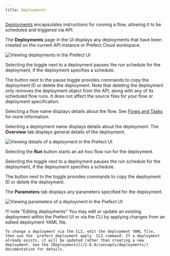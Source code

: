 ```yaml
---
title: Deployments
---
```



[Deployments](/2.6.9/concepts/deployments/) encapsulates instructions for running a flow, allowing it to be scheduled and triggered via API. 

The **Deployments** page in the UI displays any deployments that have been created on the current API instance or Prefect Cloud workspace.

![Viewing deployments in the Prefect UI](/2.6.9/img/ui/orion-deployments.png)

Selecting the toggle next to a deployment pauses the run schedule for the deployment, if the deployment specifies a schedule. 

The button next to the pause toggle provides commands to copy the deployment ID or delete the deployment. Note that deleting the deployment only removes the deployment object from the API, along with any of its scheduled flow runs. It does not affect the source files for your flow or deployment specification.

Selecting a flow name displays details about the flow. See [Flows and Tasks](/2.6.9/ui/flows-and-tasks/) for more information.

Selecting a deployment name displays details about the deployment. The **Overview** tab displays general details of the deployment.

![Viewing details of a deployment in the Prefect UI](/2.6.9/img/ui/orion-deployment-details.png)

Selecting the **Run** button starts an ad-hoc flow run for the deployment.

Selecting the toggle next to a deployment pauses the run schedule for the deployment, if the deployment specifies a schedule. 

The button next to the toggle provides commands to copy the deployment ID or delete the deployment.

The **Parameters** tab displays any parameters specified for the deployment.

![Viewing parameters of a deployment in the Prefect UI](/2.6.9/img/ui/orion-deployment-params.png)

!!! note "Editing deployments"
    You may edit or update an existing deployment within the Prefect UI or via the CLI by applying changes from an edited deployment YAML file. 
    
    To change a deployment via the CLI, edit the deployment YAML file, then use the `prefect deployment apply` CLI command. If a deployment already exists, it will be updated rather than creating a new deployment. See the [Deployments](/2.6.9/concepts/deployments/) documentation for details.